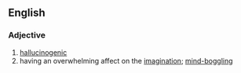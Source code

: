 ==English==

===Adjective===
{{en-adj|pos=[[mind]]-[[blowing]]}}

# [[hallucinogenic]]
# having an overwhelming affect on the [[imagination]]; [[mind-boggling]]